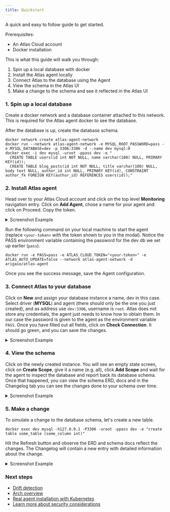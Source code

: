 ```yaml
---
title: Quickstart
---
```

A quick and easy to follow guide to get started.

Prerequisites:
- An Atlas Cloud account
- Docker installation

This is what this guide will walk you through:

1. Spin up a local database with docker
2. Install the Atlas agent locally
3. Connect Atlas to the database using the Agent
4. View the schema in the Atlas UI
5. Make a change to the schema and see it reflected in the Atlas UI

### 1. Spin up a local database

Create a docker network and a database container attached to this network. This is required for the Atlas agent docker
to see the database.

After the database is up, create the database schema.

```shell
docker network create atlas-agent-network
docker run --network atlas-agent-network -e MYSQL_ROOT_PASSWORD=pass -e MYSQL_DATABASE=dev -p 3306:3306 -d --name dev mysql:8
docker exec -i dev mysql -uroot -ppass dev -e "
  CREATE TABLE users(id int NOT NULL, name varchar(100) NULL, PRIMARY KEY(id));
  CREATE TABLE blog_posts(id int NOT NULL, title varchar(100) NULL, body text NULL, author_id int NULL, PRIMARY KEY(id), CONSTRAINT author_fk FOREIGN KEY(author_id) REFERENCES users(id));"
```

### 2. Install Atlas agent

Head over to your Atlas Cloud account and click on the top level **Monitoring** navigation entry. Click on **Add Agent**,
chose a name for your agent and click on Proceed. Copy the token.

<details>
<summary>Screenshot Example</summary>

![](https://atlasgo.io/uploads/cloud/monitoring/1.png)
![](https://atlasgo.io/uploads/cloud/monitoring/2.png)
</details>

Run the following command on your local machine to start the agent (replace `<your-token>` with the token shown to you
in the modal). Notice the PASS environment variable containing the password for the dev db we set up earlier (`pass`).

```shell
docker run -e PASS=pass -e ATLAS_CLOUD_TOKEN="<your-token>" -e ATLAS_AUTO_UPDATE=false --network atlas-agent-network -d arigaio/atlas-agent
```

Once you see the success message, save the Agent configuration.

### 3. Connect Atlas to your database

Click on **New** and assign your database instance a name, dev in this case. Select driver (**MYSQL**) and agent
(there should only be the one you just created), and as address use `dev:3306`, username is `root`. Atlas does not
store any credentials, the agent just needs to know how to obtain them. In our case the password is given to the agent
as the environment variable `PASS`. Once you have filled out all fields, click on **Check Connection**. It should go
green, and you can save the changes.

<details>
<summary>Screenshot Example</summary>

![](https://atlasgo.io/uploads/cloud/monitoring/add-instance.png)
</details>

### 4. View the schema

Click on the newly created instance. You will see an empty state screen, click on **Create Scope**, give it a name
(e.g. all), click **Add Scope** and wait for the agent to inspect the database and report back its database schema.
Once that happened, you can view the schema ERD, docs and in the Changelog tab you can see the changes done to your
schema over time.

<details>
<summary>Screenshot Example</summary>

![](https://atlasgo.io/uploads/cloud/monitoring/show-instance.png)
</details>

### 5. Make a change

To simulate a change to the database schema, let's create a new table.

```shell
docker exec dev mysql -h127.0.0.1 -P3306 -uroot -ppass dev -e "create table some_table (some_column int)"
```

Hit the Refresh button and observe the ERD and schema docs reflect the changes. The Changelog will contain a new entry
with detailed information about the change.

<details>
<summary>Screenshot Example</summary>

![](https://atlasgo.io/uploads/cloud/monitoring/changelog.png)
</details>

### Next steps

- [Drift detection](06-drift-detection.mdx)
- [Arch overview](03-overview.mdx)
- [Real agent installation with Kubernetes](05-helm.mdx)
- [Learn more about security considerations](04-security.mdx)
